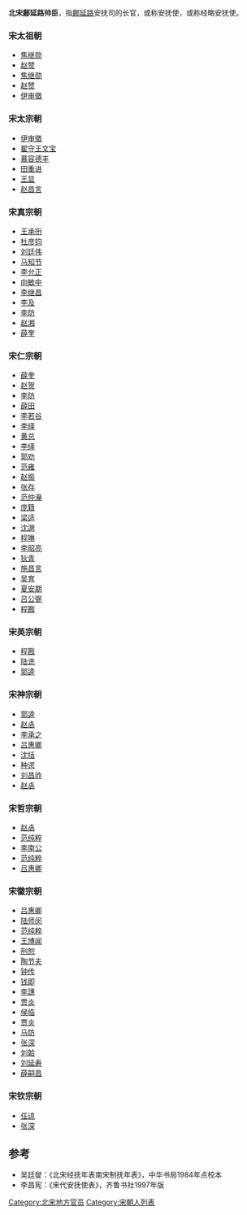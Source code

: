 '''北宋鄜延路帅臣'''，指[[鄜延路|鄜延路]]安抚司的长官，或称安抚使，或称经略安抚使。

===宋太祖朝===
*[[焦继勋|焦继勋]]
*[[赵赞|赵赞]]
*[[焦继勋|焦继勋]]
*[[赵赞|赵赞]]
*[[伊审徵|伊审徵]]
===宋太宗朝===
*[[伊审徵|伊审徵]]
*[[翟守王文宝|翟守王文宝]]
*[[慕容德丰|慕容德丰]]
*[[田重进|田重进]]
*[[王显|王显]]
*[[赵昌言|赵昌言]]
===宋真宗朝===
*[[王承衎|王承衎]]
*[[杜彦钧|杜彦钧]]
*[[刘廷伟|刘廷伟]]
*[[马知节|马知节]]
*[[李允正|李允正]]
*[[向敏中|向敏中]]
*[[李继昌|李继昌]]
*[[李及|李及]]
*[[李防|李防]]
*[[赵湘|赵湘]]
*[[薛奎|薛奎]]
===宋仁宗朝===
*[[薛奎|薛奎]]
*[[赵贺|赵贺]]
*[[李防|李防]]
*[[薛田|薛田]]
*[[李若谷|李若谷]]
*[[李绎|李绎]]
*[[黄总|黄总]]
*[[李绎|李绎]]
*[[郭劝|郭劝]]
*[[范雍|范雍]]
*[[赵振|赵振]]
*[[张存|张存]]
*[[范仲淹|范仲淹]]
*[[庞籍|庞籍]]
*[[梁适|梁适]]
*[[沈邈|沈邈]]
*[[程琳_(北宋)|程琳]]
*[[李昭亮|李昭亮]]
*[[狄青|狄青]]
*[[施昌言|施昌言]]
*[[吴育|吴育]]
*[[夏安期|夏安期]]
*[[吕公弼|吕公弼]]
*[[程戡|程戡]]

===宋英宗朝===
*[[程戡|程戡]]
*[[陆诜|陆诜]]
*[[郭逵|郭逵]]
===宋神宗朝===
*[[郭逵|郭逵]]
*[[赵卨|赵卨]]
*[[李承之|李承之]]
*[[吕惠卿|吕惠卿]]
*[[沈括|沈括]]
*[[种谔|种谔]]
*[[刘昌祚|刘昌祚]]
*[[赵卨|赵卨]]
===宋哲宗朝===
*[[赵卨|赵卨]]
*[[范纯粹|范纯粹]]
*[[李南公|李南公]]
*[[范纯粹|范纯粹]]
*[[吕惠卿|吕惠卿]]
===宋徽宗朝===
*[[吕惠卿|吕惠卿]]
*[[陆师闵|陆师闵]]
*[[范纯粹|范纯粹]]
*[[王博闻|王博闻]]
*[[刑恕|刑恕]]
*[[陶节夫|陶节夫]]
*[[钟传|钟传]]
*[[钱即|钱即]]
*[[李譓|李譓]]
*[[贾炎|贾炎]]
*[[侯临|侯临]]
*[[贾炎|贾炎]]
*[[马防|马防]]
*[[张深|张深]]
*[[刘韐|刘韐]]
*[[刘延寿|刘延寿]]
*[[薛嗣昌|薛嗣昌]]
===宋钦宗朝===
*[[任谅|任谅]]
*[[张深|张深]]
==参考==
*吴廷燮：《北宋经抚年表南宋制抚年表》，中华书局1984年点校本
*李昌宪：《宋代安抚使表》，齐鲁书社1997年版

[[Category:北宋地方官员|Category:北宋地方官员]]
[[Category:宋朝人列表|Category:宋朝人列表]]
